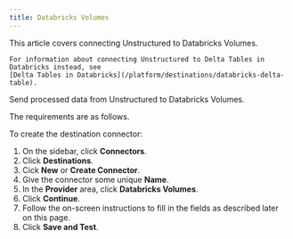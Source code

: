 ```yaml
---
title: Databricks Volumes
---
```


<Note>
    This article covers connecting Unstructured to Databricks Volumes.
    
    For information about connecting Unstructured to Delta Tables in Databricks instead, see 
    [Delta Tables in Databricks](/platform/destinations/databricks-delta-table).
</Note>

Send processed data from Unstructured to Databricks Volumes.

The requirements are as follows.


<DatabricksVolumesPrerequisites />

To create the destination connector:

1. On the sidebar, click **Connectors**.
2. Click **Destinations**.
3. Cick **New** or **Create Connector**.
4. Give the connector some unique **Name**.
5. In the **Provider** area, click **Databricks Volumes**.
6. Click **Continue**. 
7. Follow the on-screen instructions to fill in the fields as described later on this page.
8. Click **Save and Test**.


<DatabricksVolumesFields />